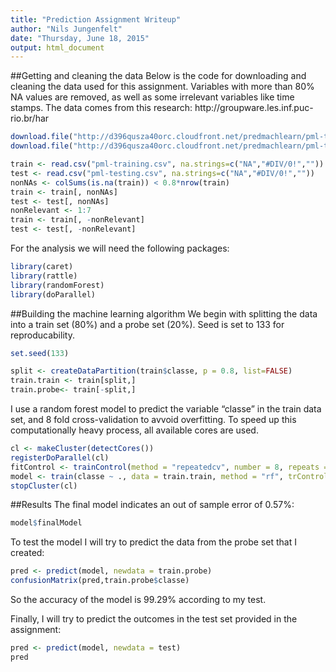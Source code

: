 ```yaml
---
title: "Prediction Assignment Writeup"
author: "Nils Jungenfelt"
date: "Thursday, June 18, 2015"
output: html_document
---
```


##Getting and cleaning the data
Below is the code for downloading and cleaning the data used for this assignment. Variables with more than 80% NA values are removed, as well as some irrelevant variables like time stamps.
The data comes from this research: http://groupware.les.inf.puc-rio.br/har

```r
download.file("http://d396qusza40orc.cloudfront.net/predmachlearn/pml-training.csv", "pml-training.csv")
download.file("http://d396qusza40orc.cloudfront.net/predmachlearn/pml-testing.csv", "pml-testing.csv")

train <- read.csv("pml-training.csv", na.strings=c("NA","#DIV/0!",""))
test <- read.csv("pml-testing.csv", na.strings=c("NA","#DIV/0!",""))
nonNAs <- colSums(is.na(train)) < 0.8*nrow(train)
train <- train[, nonNAs]
test <- test[, nonNAs]
nonRelevant <- 1:7
train <- train[, -nonRelevant]
test <- test[, -nonRelevant]
```

For the analysis we will need the following packages:

```r
library(caret)
library(rattle)
library(randomForest)
library(doParallel)
```

##Building the machine learning algorithm
We begin with splitting the data into a train set (80%) and a probe set (20%). Seed is set to 133 for reproducability.

```r
set.seed(133)

split <- createDataPartition(train$classe, p = 0.8, list=FALSE)
train.train <- train[split,]
train.probe<- train[-split,]
```

I use a random forest model to predict the variable "classe" in the train data set, and 8 fold cross-validation to avvoid overfitting. To speed up this computationally heavy process, all available cores are used.

```r
cl <- makeCluster(detectCores())
registerDoParallel(cl)
fitControl <- trainControl(method = "repeatedcv", number = 8, repeats = 4, allowParallel=TRUE)
model <- train(classe ~ ., data = train.train, method = "rf", trControl = fitControl)
stopCluster(cl)
```

##Results
The final model indicates an out of sample error of 0.57%:

```r
model$finalModel
```

To test the model I will try to predict the data from the probe set that I created:

```r
pred <- predict(model, newdata = train.probe)
confusionMatrix(pred,train.probe$classe)
```

So the accuracy of the model is 99.29% according to my test.

Finally, I will try to predict the outcomes in the test set provided in the assignment:

```r
pred <- predict(model, newdata = test)
pred
```
